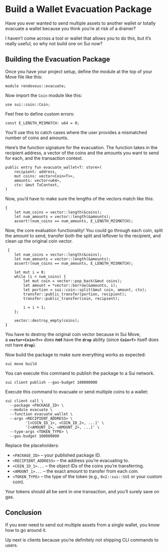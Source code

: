 # Build a Wallet Evacuation Package

Have you ever wanted to send multiple assets to another wallet or totally evacuate a wallet because you think you’re at risk of a drainer?

I haven’t come across a tool or wallet that allows you to do this, but it’s really useful, so why not build one on Sui now?

## Building the Evacuation Package

Once you have your project setup, define the module at the top of your Move file like this:

```move [sui.move]
module rendevous::evacuate;
```

Now import the `Coin` module like this:

```move [sui.move]
use sui::coin::Coin;
```

Feel free to define custom errors:

```move [sui.move]
const E_LENGTH_MISMATCH: u64 = 0;
```

You’ll use this to  catch cases where the user provides a mismatched number of coins and amounts.

Here’s the function signature for the evacuation. The function takes in the recipient address, a vector of the coins and the amounts you want to send for each, and the transaction context.

```move [sui.move]
public entry fun evacuate_wallet<T: store>(
    recipient: address,
    mut coins: vector<Coin<T>>,
    amounts: vector<u64>,
    ctx: &mut TxContext,
)
```

Now, you’d have to make sure the lengths of the vectors match like this:

```move [sui.move]
{
    let num_coins = vector::length(&coins);
    let num_amounts = vector::length(&amounts);
    assert!(num_coins == num_amounts, E_LENGTH_MISMATCH);
```

Now, the core evaluation functionality!  You could go through each coin, split the amount to send, transfer both the split and leftover to the recipient, and clean up the original coin vector.

```move [sui.move]
 {
    let num_coins = vector::length(&coins);
    let num_amounts = vector::length(&amounts);
    assert!(num_coins == num_amounts, E_LENGTH_MISMATCH);

    let mut i = 0;
    while (i < num_coins) {
        let mut coin = vector::pop_back(&mut coins);
        let amount = *vector::borrow(&amounts, i);
        let portion = sui::coin::split(&mut coin, amount, ctx);
        transfer::public_transfer(portion, recipient);
        transfer::public_transfer(coin, recipient);
        
        i = i + 1;
    };

    vector::destroy_empty(coins);
}
```

You have to destroy the original coin vector because in Sui Move, a **`vector<Coin<T>>`** does **not** have the **`drop`** ability (since **`Coin<T>`** itself does not have **`drop`**).

Now build the package to make sure everything works as expected:

```move [sui.move]
sui move build
```

You can execute this command to publish the package to a Sui network.

```move [sui.move]
sui client publish --gas-budget 100000000
```

Execute this command to evacuate or send multiple coins to a wallet:

```move [sui.move]
sui client call \
  --package <PACKAGE_ID> \
  --module evacuate \
  --function evacuate_wallet \
  --args <RECIPIENT_ADDRESS> \
         '[<COIN_ID_1>, <COIN_ID_2>, ...]' \
         '[<AMOUNT_1>, <AMOUNT_2>, ...]' \
  --type-args <TOKEN_TYPE> \
  --gas-budget 100000000
```

Replace the placeholders:

- `<PACKAGE_ID>` – your published package ID.
- `<RECIPIENT_ADDRESS>` – the address you’re evacuating to.
- `<COIN_ID_1>...` – the object IDs of the coins you’re transferring.
- `<AMOUNT_1>...` – the exact amount to transfer from each coin.
- `<TOKEN_TYPE>` – the type of the token (e.g., `0x2::sui::SUI` or your custom coin).

Your tokens should all be sent in one transaction, and you’ll surely save on gas.

## Conclusion

If you ever need to send out multiple assets from a single wallet, you know how to go around it.

Up next is clients because you’re definitely not shipping CLI commands to users.